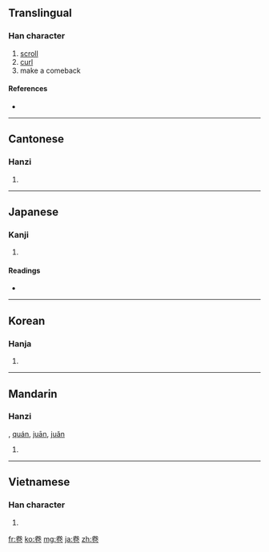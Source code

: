 {{also|巻|捲}}
==Translingual==

===Han character===
{{Han char|rn=26|rad=卩|as=06|sn=8|four=9071<sub>2</sub>|canj=火手尸山 (FQSU)}}

# [[scroll]]
# [[curl]]
# make a comeback

====References====
* {{Han ref|kx=0159.230|dkj=02860|dj=0365.050|hdz=10315.030|uh=5377|ud=21367|bh=A8F7|bd=43255}}

----

==Cantonese==

===Hanzi===
{{yue-hanzi|jyut=|y=gyun3}}

# {{defn|Cantonese|sort=卩06}}

----

==Japanese==

===Kanji===
{{ja-kanji|grade=|rs=卩06}}

# {{defn|Japanese|sort=卩06}}

====Readings====
* {{ja-readings|on=[[かん]] (kan), [[けん]] (ken)|kun=[[まく]] (maku)}}

----

==Korean==

===Hanja===
{{ko-hanja|hangeul=[[권]]|rv=gwon|mr=kwŏn}}

# {{defn|Korean|sort=卩06}}

----

==Mandarin==

===Hanzi===
{{cmn-hanzi|pin=[[juàn]] ([[juan4]])|wg=chüan<sup>4</sup>}}, [[quán]], [[juān]], [[juǎn]]

# {{defn|Mandarin|sort=卩06}}

----

==Vietnamese==

===Han character===
{{vi-hantu|[[quyển]], [[cuốn]], [[quẹn]]|rs=卩06}}

# {{defn|Vietnamese|sort=卩06}}

[[fr:卷]]
[[ko:卷]]
[[mg:卷]]
[[ja:卷]]
[[zh:卷]]